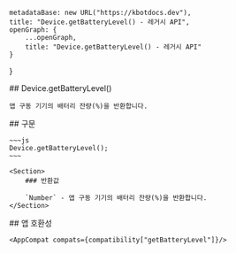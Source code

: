 
    metadataBase: new URL("https://kbotdocs.dev"),
    title: "Device.getBatteryLevel() - 레거시 API",
    openGraph: {
        ...openGraph,
        title: "Device.getBatteryLevel() - 레거시 API"
    }
}

<Section>
    ## Device.getBatteryLevel()

    앱 구동 기기의 배터리 잔량(%)을 반환합니다.
</Section>
<Section>
    ## 구문

    ~~~js
    Device.getBatteryLevel();
    ~~~

    <Section>
        ### 반환값

        `Number` - 앱 구동 기기의 배터리 잔량(%)을 반환합니다.
    </Section>
</Section>
<Section>
    ## 앱 호환성

    <AppCompat compats={compatibility["getBatteryLevel"]}/>
</Section>